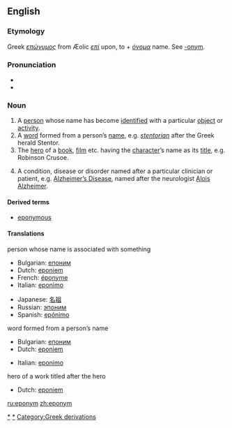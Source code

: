 ==English==

===Etymology===
Greek ''[[επώνυμος]]'' from Æolic ''[[επί]]'' upon, to + ''[[όνομα]]'' name.  See [[-onym]].

===Pronunciation===
*{{IPA|/ˈɛpənɪm/}}
*{{audio|en-us-eponym.ogg|Audio (US)}}

===Noun===
{{wikipediapar|Eponym}}
{{en-noun}}
# A [[person]] whose name has become [[identified]] with a particular [[object]] or [[activity]].
# <!--{{italbrac|usage conflict}}<!----> A [[word]] formed from a person’s [[name]], e.g. ''[[stentorian]]'' after the Greek herald Stentor.
# The [[hero]] of a [[book]], [[film]] etc. having the [[character]]’s name as its [[title]], e.g. Robinson Crusoe.
# {{italbrac|healthcare}} A condition, disease or disorder named after a particular clinician or patient, e.g. [[Alzheimer's Disease|Alzheimer’s Disease]], named after the neurologist [[w:Alois Alzheimer|Alois Alzheimer]].

<!-- commented out because the OED addition series just lists this as a sense without any problems. what does "strict usage" mean anyway?
====Usage notes====
In strict usage, ''eponym'' refers to the original name upon which a word is based, and not to the word derived from that name.  Ignoring capitalization issues, the term has also come to refer to the thing so named.  
-->

====Derived terms====
*[[eponymous]]

====Translations====
;person whose name is associated with something 
{{top}}
*Bulgarian: [[епоним]] {{m}}
*Dutch: [[eponiem]] {{n}}
*French: [[éponyme]] {{m}}
*Italian: [[eponimo]] {{m}}
{{mid}}
*Japanese: [[名祖]]
*Russian: [[эпоним]] {{m}}
*Spanish: [[epónimo]]
{{bottom}}

;word formed from a person’s name
{{top}}
*Bulgarian: [[епоним]] {{m}}
*Dutch: [[eponiem]] {{n}}
{{mid}}
*Italian: [[eponimo]] {{m}}
{{bottom}}

;hero of a work titled after the hero 
{{top}}
*Dutch: [[eponiem]] {{n}}
{{mid}}
{{bottom}}

[[Category:Eponymous terms|*]]
[[Category:Eponyms|*]]
[[Category:Greek derivations]]

[[ru:eponym]]
[[zh:eponym]]